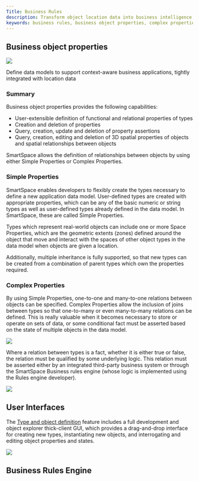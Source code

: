 ```yaml
---
Title: Business Rules
description: Transform object location data into business intelligence, by integrating spatial facts about objects with their business properties, detecting important events and alerting the right people
keywords: business rules, business object properties, complex properties, simple properties
---
```


## Business object properties


![](../images/SmartSpace_Business_Objects__Properties.png)

Define data models to support context-aware business applications, tightly
integrated with location data

### Summary

Business object properties provides the following capabilities:

* User-extensible definition of functional and relational properties of types
* Creation and deletion of properties
* Query, creation, update and deletion of property assertions
* Query, creation, editing and deletion of 3D spatial properties of objects and spatial relationships between objects

SmartSpace allows the definition of relationships between objects by using
either Simple Properties or Complex Properties.

### Simple Properties

SmartSpace enables developers to flexibly create the types necessary to define
a new application data model. User-defined types are created with appropriate
properties, which can be any of the basic numeric or string types as well as
user-defined types already defined in the data model. In SmartSpace, these are
called Simple Properties.

Types which represent real-world objects can include one or more Space
Properties, which are the geometric extents (zones) defined around the object
that move and interact with the spaces of other object types in the data model
when objects are given a location.

Additionally, multiple inheritance is fully supported, so that new types can
be created from a combination of parent types which own the properties
required.

### Complex Properties

By using Simple Properties, one-to-one and many-to-one relations between
objects can be specified. Complex Properties allow the inclusion of joins
between types so that one-to-many or even many-to-many relations can be
defined. This is really valuable when it becomes necessary to store or operate
on sets of data, or some conditional fact must be asserted based on the state
of multiple objects in the data model.

![](../images/ApplicationTypesProperties_one-to-many-relation.png)

Where a relation between types is a fact, whether it is either true or false,
the relation must be qualified by some underlying logic. This relation must be
asserted either by an integrated third-party business system or through the
SmartSpace Business rules engine (whose logic is implemented using the Rules
engine developer).

![](../images/RelationAndLogic.png)

## User Interfaces

The [Type and object definition](../Core/type-and-object-definition.htm)
feature includes a full development and object explorer thick-client GUI,
which provides a drag-and-drop interface for creating new types, instantiating
new objects, and interrogating and editing object properties and states.

![](../images/BusinessObjectProperties_v2.png)



## Business Rules Engine